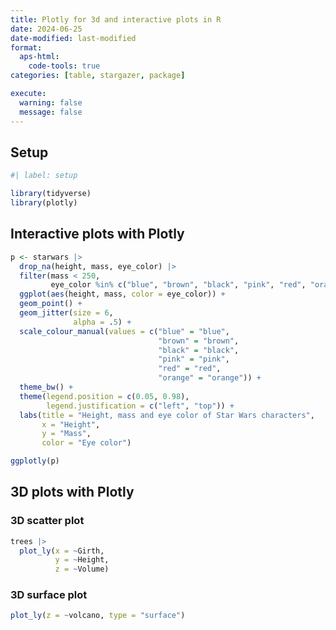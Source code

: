 ```yaml
---
title: Plotly for 3d and interactive plots in R
date: 2024-06-25
date-modified: last-modified
format: 
  aps-html:
    code-tools: true
categories: [table, stargazer, package]

execute: 
  warning: false
  message: false
---
```


## Setup

```r
#| label: setup

library(tidyverse)
library(plotly)
```

## Interactive plots with Plotly

```r
p <- starwars |>  
  drop_na(height, mass, eye_color) |> 
  filter(mass < 250,
         eye_color %in% c("blue", "brown", "black", "pink", "red", "orange")) |> 
  ggplot(aes(height, mass, color = eye_color)) +
  geom_point() +
  geom_jitter(size = 6,
              alpha = .5) +
  scale_colour_manual(values = c("blue" = "blue",
                                 "brown" = "brown",
                                 "black" = "black",
                                 "pink" = "pink",
                                 "red" = "red",
                                 "orange" = "orange")) +
  theme_bw() +
  theme(legend.position = c(0.05, 0.98),
        legend.justification = c("left", "top")) +
  labs(title = "Height, mass and eye color of Star Wars characters",
       x = "Height",
       y = "Mass",
       color = "Eye color")

ggplotly(p)
```

## 3D plots with Plotly

### 3D scatter plot

```r
trees |> 
  plot_ly(x = ~Girth,
          y = ~Height,
          z = ~Volume) 
```

### 3D surface plot

```r
plot_ly(z = ~volcano, type = "surface")
```
